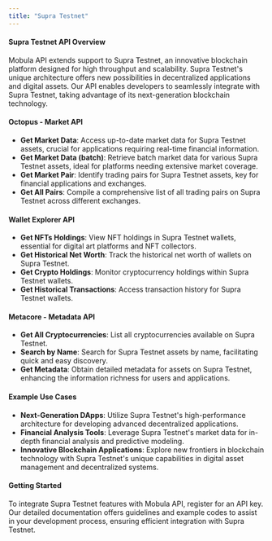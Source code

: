 ```yaml
---
title: "Supra Testnet"
---
```


#### Supra Testnet API Overview

Mobula API extends support to Supra Testnet, an innovative blockchain platform designed for high throughput and scalability. Supra Testnet's unique architecture offers new possibilities in decentralized applications and digital assets. Our API enables developers to seamlessly integrate with Supra Testnet, taking advantage of its next-generation blockchain technology.

#### Octopus - Market API

- **Get Market Data**: Access up-to-date market data for Supra Testnet assets, crucial for applications requiring real-time financial information.
- **Get Market Data (batch)**: Retrieve batch market data for various Supra Testnet assets, ideal for platforms needing extensive market coverage.
- **Get Market Pair**: Identify trading pairs for Supra Testnet assets, key for financial applications and exchanges.
- **Get All Pairs**: Compile a comprehensive list of all trading pairs on Supra Testnet across different exchanges.

#### Wallet Explorer API

- **Get NFTs Holdings**: View NFT holdings in Supra Testnet wallets, essential for digital art platforms and NFT collectors.
- **Get Historical Net Worth**: Track the historical net worth of wallets on Supra Testnet.
- **Get Crypto Holdings**: Monitor cryptocurrency holdings within Supra Testnet wallets.
- **Get Historical Transactions**: Access transaction history for Supra Testnet wallets.

#### Metacore - Metadata API

- **Get All Cryptocurrencies**: List all cryptocurrencies available on Supra Testnet.
- **Search by Name**: Search for Supra Testnet assets by name, facilitating quick and easy discovery.
- **Get Metadata**: Obtain detailed metadata for assets on Supra Testnet, enhancing the information richness for users and applications.

#### Example Use Cases

- **Next-Generation DApps**: Utilize Supra Testnet's high-performance architecture for developing advanced decentralized applications.
- **Financial Analysis Tools**: Leverage Supra Testnet's market data for in-depth financial analysis and predictive modeling.
- **Innovative Blockchain Applications**: Explore new frontiers in blockchain technology with Supra Testnet's unique capabilities in digital asset management and decentralized systems.

#### Getting Started

To integrate Supra Testnet features with Mobula API, register for an API key. Our detailed documentation offers guidelines and example codes to assist in your development process, ensuring efficient integration with Supra Testnet.
